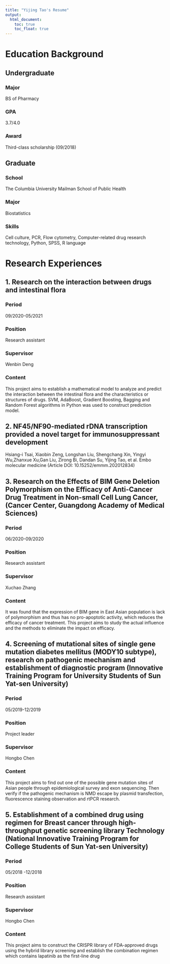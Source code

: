 ---
title: "Yijing Tao's Resume"
output:
  html_document:
    toc: true
    toc_float: true
---
# Education Background

## Undergraduate


### Major
BS of Pharmacy

### GPA
3.7/4.0

### Award
Third-class scholarship (09/2018)

## Graduate
### School
The Columbia University
Mailman School of Public Health

### Major
Biostatistics

### Skills
Cell culture, PCR, Flow cytometry, Computer-related drug research technology, Python, SPSS, R language

# Research Experiences

## 1. Research on the interaction between drugs and intestinal flora

### Period
09/2020-05/2021

### Position
Research assistant

### Supervisor
Wenbin Deng

### Content
This project aims to establish a mathematical model to analyze and predict the interaction between the intestinal flora and the characteristics or structures of drugs. SVM, AdaBoost, Gradient Boosting, Bagging and Random Forest algorithms in Python was used to construct prediction model. 

## 2. NF45/NF90-mediated rDNA transcription provided a novel target for immunosuppressant development

Hsiang-i Tsai, Xiaobin Zeng, Longshan Liu, Shengchang Xin, Yingyi Wu,Zhanxue Xu,Gan Liu, Zirong Bi, Dandan Su, Yijing Tao, et al. Embo molecular medicine (Article DOI: 10.15252/emmm.202012834)

## 3. Research on the Effects of BIM Gene Deletion Polymorphism on the Efficacy of Anti-Cancer Drug Treatment in Non-small Cell Lung Cancer, (Cancer Center, Guangdong Academy of Medical Sciences) 

### Period
06/2020-09/2020

### Position
Research assistant

### Supervisor
Xuchao Zhang

### Content
It was found that the expression of BIM gene in East Asian population is lack of polymorphism and thus has no pro-apoptotic activity, which reduces the efficacy of cancer treatment. This project aims to study the actual influence and the methods to eliminate the impact on efficacy.

## 4. Screening of mutational sites of single gene mutation diabetes mellitus (MODY10 subtype), research on pathogenic mechanism and establishment of diagnostic program (Innovative Training Program for University Students of Sun Yat-sen University)  

### Period
05/2019-12/2019

### Position
Project leader

### Supervisor
Hongbo Chen 

### Content
This project aims to find out one of the possible gene mutation sites of Asian people through epidemiological survey and exon sequencing. Then verify if the pathogenic mechanism is NMD escape by plasmid transfection, fluorescence staining observation and rtPCR research. 

## 5. Establishment of a combined drug using regimen for Breast cancer through high-throughput genetic screening library Technology (National Innovative Training Program for College Students of Sun Yat-sen University)       

### Period
05/2018 -12/2018

### Position
Research assistant

### Supervisor
Hongbo Chen

### Content
This project aims to construct the CRISPR library of FDA-approved drugs using the hybrid library screening and establish the combination regimen which contains lapatinib as the first-line drug

